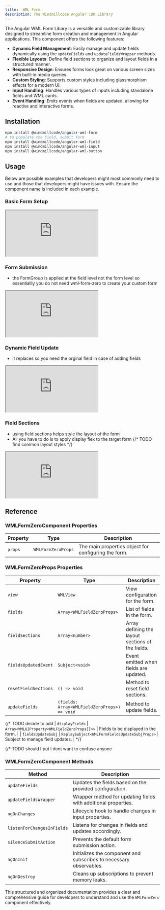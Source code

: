 ```yaml
---
title:  WML Form
description: The Windmillcode Angular CDK Library
---
```


The Angular WML Form Libary is a versatile and customizable library designed to streamline form creation and management in Angular applications. This component offers the following features:

- **Dynamic Field Management**: Easily manage and update fields dynamically using the `updateFields` and `updateFieldsWrapper` methods.
- **Flexible Layouts**: Define field sections to organize and layout fields in a structured manner.
- **Responsive Design**: Ensures forms look great on various screen sizes with built-in media queries.
- **Custom Styling**: Supports custom styles including glassmorphism effects for a modern UI.
- **Input Handling**: Handles various types of inputs including standalone fields and WML cards.
- **Event Handling**: Emits events when fields are updated, allowing for reactive and interactive forms.

## Installation
```bash
npm install @windmillcode/angular-wml-form
# to populate the field, submit form
npm install @windmillcode/angular-wml-field
npm install @windmillcode/angular-wml-input
npm install @windmillcode/angular-wml-button
```

## Usage

Below are possible examples that developers might most commonly need to use and those that developers might have issues with. Ensure the component name is included in each example.


### Basic Form Setup
<iframe src="https://stackblitz.com/edit/stackblitz-starters-fgsk2e?embed=1&file=package.json&hideExplorer=1&theme=dark"></iframe>

### Form Submission
* the FormGroup is applied at the field level not the form level so essentiallly you do not need wml-form-zero to create your custom form
<iframe src="https://stackblitz.com/edit/stackblitz-starters-4zvh8e?embed=1&file=package.json&hideExplorer=1&theme=dark"></iframe>

### Dynamic Field Update
* it replaces so you need the orginal field in case of adding fields
<iframe src="https://stackblitz.com/edit/stackblitz-starters-wgiqyj?embed=1&file=src%2Fmain.ts&hideExplorer=1&theme=dark"></iframe>

### Field Sections
* using field sections helps style the layout of the form
* All you have to do is to apply display flex to the target form
{/* TODO find common layout styles */}
<iframe src="https://stackblitz.com/edit/stackblitz-starters-24xsgt?embed=1&file=src%2Fmain.ts&hideExplorer=1&theme=dark"></iframe>



## Reference

### WMLFormZeroComponent Properties

| Property       | Type                               | Description |
|----------------|------------------------------------|-------------|
| `props`        | `WMLFormZeroProps`                 | The main properties object for configuring the form. |

### WMLFormZeroProps Properties

| Property                | Type                                 | Description |
|-------------------------|--------------------------------------|-------------|
| `view`                  | `WMLView`                            | View configuration for the form. |
| `fields`                | `Array<WMLFieldZeroProps>`           | List of fields in the form. |
| `fieldSections`         | `Array<number>`                      | Array defining the layout sections of the fields. |
| `fieldsUpdatedEvent`    | `Subject<void>`                      | Event emitted when fields are updated. |
| `resetFieldSections`    | `() => void`                         | Method to reset field sections. |
| `updateFields`          | `(fields: Array<WMLFieldZeroProps>) => void` | Method to update fields. |
{/*
TODO decide to add
| `displayFields`         | `Array<WMLUIProperty<WMLFieldZeroProps[]>>` | Fields to be displayed in the form. |
| `fieldsUpdateSubj`      | `ReplaySubject<WMLFormFieldsUpdateSubjProps>` | Subject to manage field updates. |
*/}

{/*
TODO should I put I dont want to confuse anyone
### WMLFormZeroComponent Methods

| Method                  | Description |
|-------------------------|-------------|
| `updateFields`          | Updates the fields based on the provided configuration. |
| `updateFieldsWrapper`   | Wrapper method for updating fields with additional properties. |
| `ngOnChanges`           | Lifecycle hook to handle changes in input properties. |
| `listenForChangesInFields` | Listens for changes in fields and updates accordingly. |
| `silenceSubmitAction`   | Prevents the default form submission action. |
| `ngOnInit`              | Initializes the component and subscribes to necessary observables. |
| `ngOnDestroy`           | Cleans up subscriptions to prevent memory leaks. | */}

This structured and organized documentation provides a clear and comprehensive guide for developers to understand and use the `WMLFormZero` component effectively.
